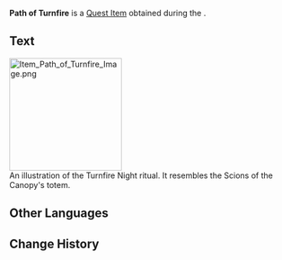 {{Item Infobox
|id           = 121035
|image        = Item Path of Turnfire.png
|type         = Quest Items
|quality      = 3
|description  = An illustration of the Turnfire Night ritual. It resembles the Scions of the Canopy's totem.
|source1      = [[The Last Turnfire Night]]
}}
'''Path of Turnfire''' is a [[Quest Item]] obtained during the {{Quest|The Last Turnfire Night}}.

==Text==
[[File:Item Path of Turnfire Image.png|x200px]]<br>
An illustration of the Turnfire Night ritual. It resembles the Scions of the Canopy's totem.

==Other Languages==
{{Other Languages|default_hidden=1
|en      = Path of Turnfire
|zhs     = 回火之路
|zhs_rm  = 
|zht     = 回火之路
|zht_rm  = 
|ja      = 廻焔の道
|ja_rm   = Kaien no Michi
|ko      = 회고의 길
|es      = Camino del Fuego Reminiscente
|fr      = Voie du mnémofeu
|ru      = Путь Пламени поворота
|th      = เส้นทางแห่งเพลิงหวน
|th_rm   = 
|vi      = Con Đường Hồi Hỏa
|de      = Wendefeuerpfad
|id      = Jalur Api Berpaling
|pt      = Caminho da Têmpera
|tr      = Bedel Ateşi Yolu
|it      = Cammino del Voltafuoco
}}

==Change History==
{{Change History|5.0}}
